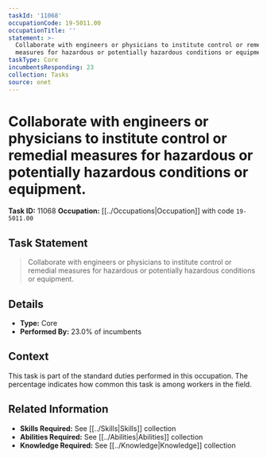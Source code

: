 ```yaml
---
taskId: '11068'
occupationCode: 19-5011.00
occupationTitle: ''
statement: >-
  Collaborate with engineers or physicians to institute control or remedial
  measures for hazardous or potentially hazardous conditions or equipment.
taskType: Core
incumbentsResponding: 23
collection: Tasks
source: onet
---
```

# Collaborate with engineers or physicians to institute control or remedial measures for hazardous or potentially hazardous conditions or equipment.

**Task ID:** 11068
**Occupation:** [[../Occupations|Occupation]] with code `19-5011.00`

## Task Statement

> Collaborate with engineers or physicians to institute control or remedial measures for hazardous or potentially hazardous conditions or equipment.

## Details

- **Type:** Core
- **Performed By:** 23.0% of incumbents

## Context

This task is part of the standard duties performed in this occupation. The percentage indicates how common this task is among workers in the field.

## Related Information

- **Skills Required:** See [[../Skills|Skills]] collection
- **Abilities Required:** See [[../Abilities|Abilities]] collection
- **Knowledge Required:** See [[../Knowledge|Knowledge]] collection
